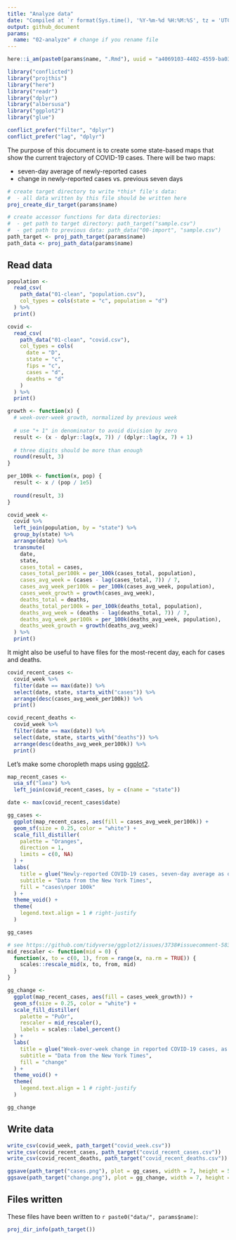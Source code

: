 ```yaml
---
title: "Analyze data"
date: "Compiled at `r format(Sys.time(), '%Y-%m-%d %H:%M:%S', tz = 'UTC')` UTC"
output: github_document
params:
  name: "02-analyze" # change if you rename file
---
```


```r
here::i_am(paste0(params$name, ".Rmd"), uuid = "a4069103-4402-4559-ba03-cca3df086442")

library("conflicted")
library("projthis")
library("here")
library("readr")
library("dplyr")
library("albersusa")
library("ggplot2")
library("glue")

conflict_prefer("filter", "dplyr")
conflict_prefer("lag", "dplyr")
```

The purpose of this document is to create some state-based maps that show the current trajectory of COVID-19 cases. 
There will be two maps:

- seven-day average of newly-reported cases
- change in newly-reported cases vs. previous seven days

```r
# create target directory to write *this* file's data: 
#  - all data written by this file should be written here
proj_create_dir_target(params$name)

# create accessor functions for data directories:
#  - get path to target directory: path_target("sample.csv")
#  - get path to previous data: path_data("00-import", "sample.csv")
path_target <- proj_path_target(params$name)
path_data <- proj_path_data(params$name)
```

## Read data

```r
population <- 
  read_csv(
    path_data("01-clean", "population.csv"),
    col_types = cols(state = "c", population = "d")
  ) %>%
  print()
```


```r
covid <- 
  read_csv(
    path_data("01-clean", "covid.csv"),
    col_types = cols(
      date = "D", 
      state = "c", 
      fips = "c", 
      cases = "d", 
      deaths = "d"
    )
  ) %>%
  print()
```
```r
growth <- function(x) {
  # week-over-week growth, normalized by previous week
  
  # use "+ 1" in denominator to avoid division by zero
  result <- (x - dplyr::lag(x, 7)) / (dplyr::lag(x, 7) + 1) 
  
  # three digits should be more than enough
  round(result, 3)
}

per_100k <- function(x, pop) {
  result <- x / (pop / 1e5)
  
  round(result, 3)
}

covid_week <-
  covid %>%
  left_join(population, by = "state") %>%
  group_by(state) %>%
  arrange(date) %>%
  transmute(
    date,
    state,
    cases_total = cases, 
    cases_total_per100k = per_100k(cases_total, population),
    cases_avg_week = (cases - lag(cases_total, 7)) / 7,
    cases_avg_week_per100k = per_100k(cases_avg_week, population),
    cases_week_growth = growth(cases_avg_week),
    deaths_total = deaths,
    deaths_total_per100k = per_100k(deaths_total, population),
    deaths_avg_week = (deaths - lag(deaths_total, 7)) / 7,
    deaths_avg_week_per100k = per_100k(deaths_avg_week, population),
    deaths_week_growth = growth(deaths_avg_week)
  ) %>%
  print()
```
It might also be useful to have files for the most-recent day, each for cases and deaths.

```r
covid_recent_cases <- 
  covid_week %>%
  filter(date == max(date)) %>%
  select(date, state, starts_with("cases")) %>%
  arrange(desc(cases_avg_week_per100k)) %>%
  print()
```

```r
covid_recent_deaths <- 
  covid_week %>%
  filter(date == max(date)) %>%
  select(date, state, starts_with("deaths")) %>%
  arrange(desc(deaths_avg_week_per100k)) %>%
  print()
```

Let's make some choropleth maps using [ggplot2](https://ggplot2.tidyverse.org/).

```r
map_recent_cases <- 
  usa_sf("laea") %>%
  left_join(covid_recent_cases, by = c(name = "state"))

date <- max(covid_recent_cases$date)

gg_cases <-
  ggplot(map_recent_cases, aes(fill = cases_avg_week_per100k)) +
  geom_sf(size = 0.25, color = "white") + 
  scale_fill_distiller(
    palette = "Oranges", 
    direction = 1,
    limits = c(0, NA)
  ) +
  labs(
    title = glue("Newly-reported COVID-19 cases, seven-day average as of {date}"),
    subtitle = "Data from the New York Times",
    fill = "cases\nper 100k"
  ) +
  theme_void() + 
  theme(
    legend.text.align = 1 # right-justify
  )

gg_cases
```
```r
# see https://github.com/tidyverse/ggplot2/issues/3738#issuecomment-583750802
mid_rescaler <- function(mid = 0) {
  function(x, to = c(0, 1), from = range(x, na.rm = TRUE)) {
    scales::rescale_mid(x, to, from, mid)
  }
}

gg_change <-
  ggplot(map_recent_cases, aes(fill = cases_week_growth)) +
  geom_sf(size = 0.25, color = "white") + 
  scale_fill_distiller(
    palette = "PuOr", 
    rescaler = mid_rescaler(),
    labels = scales::label_percent()
  ) +
  labs(
    title = glue("Week-over-week change in reported COVID-19 cases, as of {date}"),
    subtitle = "Data from the New York Times",
    fill = "change"
  ) +
  theme_void() +
  theme(
    legend.text.align = 1 # right-justify
  )

gg_change
```

## Write data

```r
write_csv(covid_week, path_target("covid_week.csv"))
write_csv(covid_recent_cases, path_target("covid_recent_cases.csv"))
write_csv(covid_recent_deaths, path_target("covid_recent_deaths.csv"))

ggsave(path_target("cases.png"), plot = gg_cases, width = 7, height = 5)
ggsave(path_target("change.png"), plot = gg_change, width = 7, height = 5)
```

## Files written

These files have been written to ```r paste0("data/", params$name)```:

```r
proj_dir_info(path_target())
```
